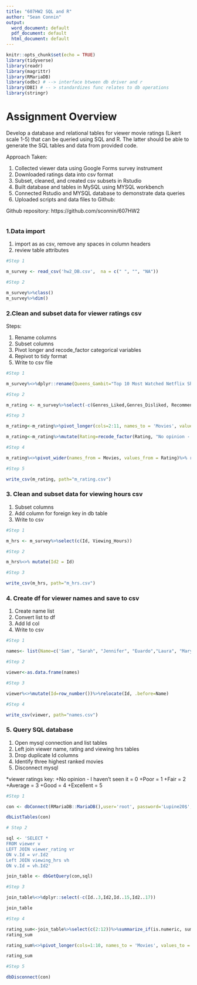 ---
title: "607HW2 SQL and R"
author: "Sean Connin"
output:
  word_document: default
  pdf_document: default
  html_document: default
---

```{r setup, include=FALSE}

knitr::opts_chunk$set(echo = TRUE)
library(tidyverse)
library(readr)
library(magrittr)
library(RMariaDB)
library(odbc) # --> interface btween db driver and r
library(DBI) # -- > standardizes func relates to db operations
library(stringr) 

```

# Assignment Overview

Develop a database and relational tables for viewer movie ratings (Likert scale 1-5) that can be queried using SQL and R. The latter should be able to generate the SQL tables and data from provided code.   

Approach Taken:

1. Collected viewer data using Google Forms survey instrument
2. Downloaded ratings data into csv format
3. Subset, cleaned, and created csv subsets in Rstudio
4. Built database and tables in MySQL using MYSQL workbench
5. Connected Rstudio and MYSQL database to demonstrate data queries
6. Uploaded scripts and data files to Github: 

Github repository: https://github.com/sconnin/607HW2

```{r}
```
### 1.Data import

1. import as as csv, remove any spaces in column headers
2. review table attributes
```{r}
#Step 1 

m_survey <- read_csv('hw2_DB.csv',  na = c(" ", "", "NA"))

#Step 2

m_survey%>%class()
m_survey%>%dim()

```

### 2.Clean and subset data for viewer ratings csv

Steps:

1. Rename columns 
2. Subset columns
3. Pivot longer and recode_factor categorical variables
4. Repivot to tidy format
5. Write to csv file

```{r}

#Step 1

m_survey%<>%dplyr::rename(Queens_Gambit="Top 10 Most Watched Netflix Shows in 2020 [The Queens Gambit]", Emily_in_Paris="Top 10 Most Watched Netflix Shows in 2020 [Emily in Paris]", Lucifer = "Top 10 Most Watched Netflix Shows in 2020 [Lucifer]", The_Umbrella_Academy = "Top 10 Most Watched Netflix Shows in 2020 [The Umbrella Academy]", Money_Heist= "Top 10 Most Watched Netflix Shows in 2020 [Money Heist]", Dark_Desire="Top 10 Most Watched Netflix Shows in 2020 [Dark Desire]",Friends="Top 10 Most Watched Netflix Shows in 2020 [Friends]",The_Crown="Top 10 Most Watched Netflix Shows in 2020 [The Crown]", Ratched="Top 10 Most Watched Netflix Shows in 2020 [Ratched]", Dark="Top 10 Most Watched Netflix Shows in 2020 [Dark]", Genres_Liked="Which TV and/or movie genres do you enjoy watching most?", Genres_Disliked="Which TV and/or movie genres do you enjoy watching least?", Viewing_Hours = "On average, how many hours a week do you spend on Netflix each week?", Recommended="What movie or TV show on Netflix or other streaming services would you highly recommend to adults that wasn't on this list?")

#Step 2

m_rating <- m_survey%>%select(-c(Genres_Liked,Genres_Disliked, Recommended, Viewing_Hours))

#Step 3

m_rating<-m_rating%>%pivot_longer(cols=2:11, names_to = 'Movies', values_to = 'Rating')

m_rating<-m_rating%>%mutate(Rating=recode_factor(Rating, "No opinion - I haven't seen it" = '0', "Poor"='1', "Fair"='2', "Average"='3', "Good"='4', "Excellent"='5', .ordered=TRUE ))

#Step 4

m_rating%<>%pivot_wider(names_from = Movies, values_from = Rating)%>% rename_all(make.names)

#Step 5

write_csv(m_rating, path="m_rating.csv")
```
### 3. Clean and subset data for viewing hours csv

1. Subset columns
2. Add column for foreign key in db table
3. Write to csv

```{r}

#Step 1

m_hrs <- m_survey%>%select(c(Id, Viewing_Hours))

#Step 2

m_hrs%<>% mutate(Id2 = Id)

#Step 3

write_csv(m_hrs, path="m_hrs.csv")

```
### 4. Create df for viewer names and save to csv

1. Create name list
2. Convert list to df
3. Add Id col
4. Write to csv
```{r}
#Step 1

names<- list(Name=c('Sam', "Sarah", "Jennifer", "Euardo","Laura", "Mary", "Taylor", "Kiesha","Rob", "Andrew", "Beth","Maria"))

#Step 2

viewer<-as.data.frame(names)

#Step 3

viewer%<>%mutate(Id=row_number())%>%relocate(Id, .before=Name)

#Step 4

write_csv(viewer, path="names.csv")

```
### 5. Query SQL database

1. Open mysql connection and list tables
2. Left join viewer name, rating and viewing hrs tables
3. Drop duplicate Id columns
4. Identify three highest ranked movies
5. Disconnect mysql


*viewer ratings key:
+No opinion - I haven't seen it = 0 
+Poor = 1
+Fair = 2
+Average = 3 
+Good = 4 
+Excellent = 5

```{r}

#Step 1

con <- dbConnect(RMariaDB::MariaDB(),user='root', password='Lupine20$', dbname='607hw2',host='localhost')

dbListTables(con)

# Step 2

sql <- 'SELECT *
FROM viewer v
LEFT JOIN viewer_rating vr
ON v.Id = vr.Id2
Left JOIN viewing_hrs vh
ON v.Id = vh.Id2'

join_table <- dbGetQuery(con,sql)

#Step 3

join_table%<>%dplyr::select(-c(Id..3,Id2,Id..15,Id2..17))

join_table

#Step 4

rating_sum<-join_table%>%select(c(2:12))%>%summarize_if(is.numeric, sum, na.rm=TRUE)
rating_sum

rating_sum%<>%pivot_longer(cols=1:10, names_to = 'Movies', values_to = 'Rating_Sum')%>%arrange(desc(Rating_Sum))%>%slice_max(Rating_Sum, n = 3)

rating_sum

#Step 5

dbDisconnect(con)
```
